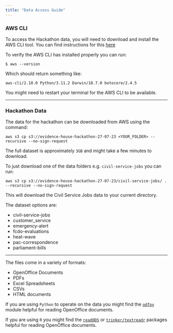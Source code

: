 ```yaml
---
title: "Data Access Guide"
---
```


### AWS CLI

To access the Hackathon data, you will need to download and install the AWS CLI tool. You can find instructions for this [here](https://docs.aws.amazon.com/cli/latest/userguide/getting-started-install.html)

To verify the AWS CLI has installed properly you can run:

```
$ aws --version
```

Which should return something like:

`aws-cli/2.10.0 Python/3.11.2 Darwin/18.7.0 botocore/2.4.5`

You might need to restart your terminal for the AWS CLI to be available.

---

### Hackathon Data

The data for the hackathon can be downloaded from AWS using the command:

```
aws s3 cp s3://evidence-house-hackathon-27-07-23 <YOUR_FOLDER> --recursive --no-sign-request
```

The full dataset is approximately `3GB` and might take a few minutes to download.

To just download one of the data folders e.g. `civil-service-jobs` you can run:

```
aws s3 cp s3://evidence-house-hackathon-27-07-23/civil-service-jobs/ . --recursive --no-sign-request
```

This will download the Civil Service Jobs data to your current directory.

The dataset options are:

- civil-service-jobs
- customer_service
- emergency-alert
- fcdo-evaluations
- heat-wave
- pac-correspondence
- parliament-bills

---

The files come in a variety of formats:

- OpenOffice Documents
- PDFs
- Excel Spreadsheets
- CSVs
- HTML documents

If you are using `Python` to operate on the data you might find the [`odfpy`](https://pypi.org/project/odfpy/) module helpful for reading OpenOffice documents.

If ypu are using `R` you might find the [`readODS`](https://rdrr.io/cran/readODS/) or [`trinker/textreadr`](https://rdrr.io/github/trinker/textreadr/man/read_odt.html) packages helpful for reading OpenOffice documents.


